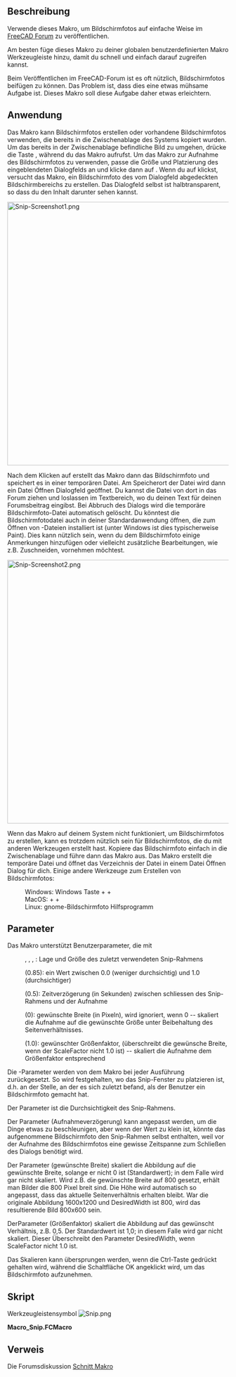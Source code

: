 <languages/>

{{Macro/de
|Name=Makro Snip
|Icon=Snip.png
|Description=Verwende dieses Makro, um Bildschirmfotos im FreeCAD-Forum zu veröffentlichen.<br/> Am besten füge dieses Makro zu deiner globalen benutzerdefinierten Makro-Werkzeugleiste hinzu, damit du schnell und einfach darauf zugreifen kannst.<br/> Wenn du im FreeCAD-Forum veröffentlichst, ist es oft nützlich, Bildschirmfotos einbinden zu können. Das Problem ist, dass dies eine etwas mühsame Aufgabe ist. Dieses Makro soll diese Aufgabe etwas erleichtern.<br/>Das Makro kann Bildschirmfotos machen oder es kann vorhandene Bildschirmfotos verwenden, die bereits in die Zwischenablage des Systems kopiert wurden. Um das bereits in der Zwischenablage befindliche Bild zu umgehen, drücke die Umschalttaste, während du das Makro aufrufst. Um das Makro zur Aufnahme des Bildschirmfotos zu verwenden, passe die Größe und Platzierung des eingeblendeten Dialogfelds an, und klicke dann auf OK. Wenn du auf OK klickst, versucht das Makro, ein Bildschirmfoto des vom Dialogfeld abgedeckten Bildschirmbereichs zu erstellen. Das Dialogfeld selbst ist halbtransparent, so dass du den Inhalt darunter sehen kannst. 
|Author=TheMarkster
|Version=1.3
|Date=2024.07.23
|FCVersion=Alle
|Download=[https://wiki.freecadweb.org/images/a/a0/Snip.png ToolBar Icon]
|SeeAlso=[[Macro_Copy3DViewToClipboard|Macro Copy3DViewToClipboard]], [[Macro_Screen_Wiki|Macro Screen Wiki]]
|Shortcut=Unter Windows: Windows Key + Shift + S<br/>
Unter Mac: Command + Shift + 4<br/>
Unter Linux: gnome-screenshot utility<br/>
}}

<span id="Description"></span>
==Beschreibung==

Verwende dieses Makro, um Bildschirmfotos auf einfache Weise im [https://forum.freecadweb.org FreeCAD Forum] zu veröffentlichen.

Am besten füge dieses Makro zu deiner globalen benutzerdefinierten Makro Werkzeugleiste hinzu, damit du schnell und einfach darauf zugreifen kannst.

Beim Veröffentlichen im FreeCAD-Forum ist es oft nützlich, Bildschirmfotos beifügen zu können. Das Problem ist, dass dies eine etwas mühsame Aufgabe ist. Dieses Makro soll diese Aufgabe daher etwas erleichtern.

<span id="Usage"></span>
==Anwendung==

Das Makro kann Bildschirmfotos erstellen oder vorhandene Bildschirmfotos verwenden, die bereits in die Zwischenablage des Systems kopiert wurden. Um das bereits in der Zwischenablage befindliche Bild zu umgehen, drücke die Taste {{KEY|Umschalten}}, während du das Makro aufrufst. Um das Makro zur Aufnahme des Bildschirmfotos zu verwenden, passe die Größe und Platzierung des eingeblendeten Dialogfelds an und klicke dann auf {{Button|OK}}. Wenn du auf {{Button|OK}} klickst, versucht das Makro, ein Bildschirmfoto des vom Dialogfeld abgedeckten Bildschirmbereichs zu erstellen. Das Dialogfeld selbst ist halbtransparent, so dass du den Inhalt darunter sehen kannst.

[[File:Snip-Screenshot1.png|600px]]
{{Caption|Beachte den halbtransparenten Dialog. Es wird nur der Bildschirminhalt unterhalb des Dialogs erfasst.}}

Nach dem Klicken auf {{Button|OK}} erstellt das Makro dann das Bildschirmfoto und speichert es in einer temporären Datei.  Am Speicherort der Datei wird dann ein Datei Öffnen Dialogfeld geöffnet. Du kannst die Datei von dort in das Forum ziehen und loslassen im Textbereich, wo du deinen Text für deinen Forumsbeitrag eingibst. Bei Abbruch des Dialogs wird die temporäre Bildschirmfoto-Datei automatisch gelöscht.  Du könntest die Bildschirmfotodatei auch in deiner Standardanwendung öffnen, die zum Öffnen von {{FileName|.png}}-Dateien installiert ist (unter Windows ist dies typischerweise Paint). Dies kann nützlich sein, wenn du dem Bildschirmfoto einige Anmerkungen hinzufügen oder vielleicht zusätzliche Bearbeitungen, wie z.B. Zuschneiden, vornehmen möchtest.

[[File:Snip-Screenshot2.png|600px]]
{{Caption|Dies ist der Dateiöffnungsdialog, der nach der Aufnahme des Bildschirmfotos automatisch aufklappt. Das Bild kann in das Forum gezogen und losgelassen werden oder es kann zur weiteren Bearbeitung in deiner System-Standardanwendung zum Öffnen von .png-Dateien geöffnet werden. 
Alternativ dazu kannst du auf das Bild rechtsklicken und {{KEY|Öffnen mit..}} mit einer anderen Anwendung deiner Wahl öffnen.}}

Wenn das Makro auf deinem System nicht funktioniert, um Bildschirmfotos zu erstellen, kann es trotzdem nützlich sein für Bildschirmfotos, die du mit anderen Werkzeugen erstellt hast.  Kopiere das Bildschirmfoto einfach in die Zwischenablage und führe dann das Makro aus. Das Makro erstellt die temporäre Datei und öffnet das Verzeichnis der Datei in einem Datei Öffnen Dialog für dich. Einige andere Werkzeuge zum Erstellen von Bildschirmfotos:

: Windows: Windows Taste + {{KEY|Umschalten}} + {{KEY|S}}
: MacOS: {{KEY|Command}} + {{KEY|Umschalten}} + {{KEY|4}}
: Linux: gnome-Bildschirmfoto Hilfsprogramm

<span id="Parameters"></span>
==Parameter==

Das Makro unterstützt Benutzerparameter, die mit {{MenuCommand|Werkzeuge → Parameter bearbeiten... → Plugins → Snip_Macro}}

: {{incode|LastX}}, {{incode|LastY}}, {{incode|LastWidth}}, {{incode|LastHight}}: Lage und Größe des zuletzt verwendeten Snip-Rahmens
: {{incode|WindowOpacity}} (0.85): ein Wert zwischen 0.0 (weniger durchsichtig) und 1.0 (durchsichtiger)
: {{incode|SnipDelay}} (0.5): Zeitverzögerung (in Sekunden) zwischen schliessen des Snip-Rahmens und der Aufnahme
: {{incode|DesiredWidth}} (0): gewünschte Breite (in Pixeln), wird ignoriert, wenn 0 -- skaliert die Aufnahme auf die gewünschte Größe unter Beibehaltung des Seitenverhältnisses.
: {{incode|ScaleFactor}} (1.0): gewünschter Größenfaktor, (überschreibt die gewünsche Breite, wenn der ScaleFactor nicht 1.0 ist) -- skaliert die Aufnahme dem Größenfaktor entsprechend

Die {{incode|Last}}-Parameter werden von dem Makro bei jeder Ausführung zurückgesetzt. So wird festgehalten, wo das Snip-Fenster zu platzieren ist, d.h. an der Stelle, an der es sich zuletzt befand, als der Benutzer ein Bildschirmfoto gemacht hat.

Der Parameter {{incode|WindowOpacity}} ist die Durchsichtigkeit des Snip-Rahmens.

Der Parameter {{incode|SnipDelay}} (Aufnahmeverzögerung) kann angepasst werden, um die Dinge etwas zu beschleunigen, aber wenn der Wert zu klein ist, könnte das aufgenommene Bildschirmfoto den Snip-Rahmen selbst enthalten, weil vor der Aufnahme des Bildschirmfotos eine gewisse Zeitspanne zum Schließen des Dialogs benötigt wird.

Der Parameter {{incode|DesiredWidth}} (gewünschte Breite) skaliert die Abbildung auf die gewünschte Breite, solange er nicht 0 ist (Standardwert); in dem Falle wird gar nicht skaliert. Wird z.B. die gewünschte Breite auf 800 gesetzt, erhält man Bilder die 800 Pixel breit sind. Die Höhe wird automatisch so angepasst, dass das aktuelle Seitenverhältnis erhalten bleibt. War die originale Abbildung 1600x1200 und DesiredWidth ist 800, wird das resultierende Bild 800x600 sein.

DerParameter {{incode|ScaleFactor}} (Größenfaktor) skaliert die Abbildung auf das gewünscht Verhältnis, z.B. 0,5. Der Standardwert ist 1,0; in diesem Falle wird gar nicht skaliert. Dieser Überschreibt den Parameter DesiredWidth, wenn ScaleFactor nicht 1.0 ist.

Das Skalieren kann übersprungen werden, wenn die Ctrl-Taste gedrückt gehalten wird, während die Schaltfläche OK angeklickt wird, um das Bildschirmfoto aufzunehmen.

<span id="Script"></span>
==Skript== 

Werkzeugleistensymbol [[Image:Snip.png]]

'''Macro_Snip.FCMacro'''

{{MacroCode|code=
# -*- coding: utf-8 -*-
"""
***************************************************************************
*   Copyright (c) 2019 <TheMarkster>                                      *
*                                                                         *
*   This file is a supplement to the FreeCAD CAx development system.      *
*                                                                         *
*   This program is free software; you can redistribute it and/or modify  *
*   it under the terms of the GNU Lesser General Public License (LGPL)    *
*   as published by the Free Software Foundation; either version 2 of     *
*   the License, or (at your option) any later version.                   *
*                                                                         *
*   This software is distributed in the hope that it will be useful,      *
*   but WITHOUT ANY WARRANTY; without even the implied warranty of        *
*   MERCHANTABILITY or FITNESS FOR A PARTICULAR PURPOSE. See the          *
*   GNU Library General Public License at http://www.gnu.org/licenses     *
*   for more details.                                                     *
*                                                                         *
*   For more information about the GNU Library General Public License     *
*   write to the Free Software Foundation, Inc., 59 Temple Place,         *
*   Suite 330, Boston, MA  02111-1307 USA                                 *
*                                                                         *
***************************************************************************
"""



"""
Snip Macro

This is a macro to make it easier to post screenshots to the FreeCAD forum.

The forum supports a drag and drop interface -- just drag and drop an image to the
textarea where you type in your post. But it still requires many
tedious steps. This macro is to reduce some of those steps.

You should add the macro to your custom macro toolbar to save as many clicks as possible.

The first thing the macro does is to check if there is an image already saved to the
system clipboard, and if so, it uses that one. To bypass the clipboard, press Shift
while invoking the macro.

"""

__title__ = "Snip"
__author__ = "TheMarkster"
__url__ = ""
__Wiki__ = ""
__date__ = "2024.07.23"
__version__ = 1.3
import FreeCAD
from PySide import QtGui,QtCore
import uuid
import time
import tempfile, os, shutil

# class SnipBox(QtGui.QDialog):
#     def __init__(self, scale, desired_width):
#         QtGui.QDialog.__init__(self)
#         self.scale = scale
#         self.desired_width = desired_width
#
#         self.detailsTextEdit = QtGui.QTextEdit("Details")
#         self.Details = QtGui.QPushButton("Details")
#         self.Scaling = QtGui.QPushButton("Scaling")
#         self.Details.clicked.connect(self.onDetailsClicked)
#         self.Scaling.clicked.connect(self.onScalingClicked)
#         layout = QtGui.QVBoxLayout()
#         layout.addWidget(self.detailsTextEdit)
#         layout.addStretch()
#         buttons = QtGui.QDialogButtonBox(
#             QtGui.QDialogButtonBox.Ok,
#             QtCore.Qt.Horizontal, self)
#         buttons.accepted.connect(self.accept)
#         buttons.rejected.connect(self.reject)
#         buttons.addButton(self.Details, QtGui.QDialogButtonBox.ActionRole)
#         buttons.addButton(self.Scaling, QtGui.QDialogButtonBox.ActionRole)
#         buttons.setCenterButtons(True)
#         layout.addWidget(buttons)
#         self.setLayout(layout)
#         self.detailsTextEdit.setVisible(False)
#
#     def setDetailedText(self, txt):
#         self.detailsTextEdit.setText(txt)
#
#     def setTitle(self, rectwidth, rectheight):
#         if self.scale != 1.0:
#            out_width = rect.width()*scale_factor
#         elif self.desired_width != 0:
#             out_width = desired_width
#         self.setWindowTitle(f"Snip macro v{__version__} {rectwidth} x {rectheight} output width {out_width}")
#
#
#     def onDetailsClicked(self):
#         self.detailsTextEdit.setVisible(not self.detailsTextEdit.isVisible())
#
#     def onScalingClicked(self):
#         pass
#
#     def event(self, e): #credit serge_gubenko of stackoverflow for this
#         result = QtGui.QDialog.event(self, e)
#         self.setMinimumHeight(0)
#         self.setMaximumHeight(16777215)
#         self.setMinimumWidth(0)
#         self.setMaximumWidth(16777215)
#         self.setSizePolicy(QtGui.QSizePolicy.Expanding, QtGui.QSizePolicy.Expanding)
#         textEdit = self.findChild(QtGui.QTextEdit)
#         if textEdit != None :
#             textEdit.setMinimumHeight(0)
#             textEdit.setMaximumHeight(16777215)
#             textEdit.setMinimumWidth(0)
#             textEdit.setMaximumWidth(16777215)
#             textEdit.setSizePolicy(QtGui.QSizePolicy.Expanding, QtGui.QSizePolicy.Expanding)
# #thanks to mario52 for this
#         if result == True:
#             try:
#                 rect = mb.frameGeometry()
#                 rectwidth  = rect.width()
#                 rectheight = rect.height()
#                 mb.setTitle(rectwidth,rectheight)
#
#             except Exception:
#                 None
# ##############
#         return result
class SnipBox(QtGui.QDialog):
    def __init__(self, scale, desired_width):
        QtGui.QDialog.__init__(self)
        self.pg = FreeCAD.ParamGet("User parameter:Plugins/Snip_Macro")
        self.scale = scale
        self.desired_width = desired_width

        self.detailsTextEdit = QtGui.QTextEdit("Details")
        self.Details = QtGui.QPushButton("Details")
        self.Scaling = QtGui.QPushButton("Scaling")
        self.Details.clicked.connect(self.onDetailsClicked)
        self.Scaling.clicked.connect(self.onScalingClicked)

        layout = QtGui.QVBoxLayout()
        layout.addWidget(self.detailsTextEdit)
        layout.addStretch()

        # Scaling widgets
        self.scaleLabel = QtGui.QLabel("Scale:")
        self.scaleSpinBox = QtGui.QDoubleSpinBox()
        self.scaleSpinBox.setDecimals(2)
        self.scaleSpinBox.setSingleStep(0.1)
        self.scaleSpinBox.setValue(self.scale)
        self.scaleSpinBox.valueChanged.connect(self.updateScale)

        self.fixedWidthLabel = QtGui.QLabel("Fixed Width:")
        self.fixedWidthSpinBox = QtGui.QSpinBox()
        self.fixedWidthSpinBox.setRange(0, 10000)
        self.fixedWidthSpinBox.setValue(self.desired_width)
        self.fixedWidthSpinBox.valueChanged.connect(self.updateDesiredWidth)

        self.scaleLayout = QtGui.QVBoxLayout()
        self.scaleText = QtGui.QLabel("Scale values other than 1.0 will override fixed width setting")
        self.scaleLayout.addWidget(self.scaleText)
        scaleHBox1 = QtGui.QHBoxLayout()
        scaleHBox1.addWidget(self.scaleLabel)
        scaleHBox1.addWidget(self.scaleSpinBox)

        scaleHBox2 = QtGui.QHBoxLayout()
        scaleHBox2.addWidget(self.fixedWidthLabel)
        scaleHBox2.addWidget(self.fixedWidthSpinBox)

        self.scaleLayout.addLayout(scaleHBox1)
        self.scaleLayout.addLayout(scaleHBox2)

        self.scaleWidget = QtGui.QWidget()
        self.scaleWidget.setLayout(self.scaleLayout)
        self.scaleWidget.setVisible(False)

        layout.addWidget(self.scaleWidget)

        buttons = QtGui.QDialogButtonBox(
            QtGui.QDialogButtonBox.Ok,
            QtCore.Qt.Horizontal, self)
        buttons.accepted.connect(self.accept)
        buttons.rejected.connect(self.reject)
        buttons.addButton(self.Details, QtGui.QDialogButtonBox.ActionRole)
        buttons.addButton(self.Scaling, QtGui.QDialogButtonBox.ActionRole)
        buttons.setCenterButtons(True)
        layout.addWidget(buttons)
        self.setLayout(layout)
        self.detailsTextEdit.setVisible(False)

    def setDetailedText(self, txt):
        self.detailsTextEdit.setText(txt)

    def setTitle(self, rectwidth, rectheight):
        if self.scale != 1.0:
            out_width = rectwidth * self.scale
        elif self.desired_width != 0:
            out_width = self.desired_width
        self.setWindowTitle(f"Snip macro v{__version__} {rectwidth} x {rectheight} output width {out_width}")

    def onDetailsClicked(self):
        if self.scaleWidget.isVisible():
            self.scaleWidget.setVisible(False)
        self.detailsTextEdit.setVisible(not self.detailsTextEdit.isVisible())

    def onScalingClicked(self):
        if self.detailsTextEdit.isVisible():
            self.detailsTextEdit.setVisible(False)
        self.scaleWidget.setVisible(not self.scaleWidget.isVisible())

    def updateScale(self, value):
        self.scale = value
        self.pg.SetFloat("ScaleFactor", self.scale)

    def updateDesiredWidth(self, value):
        self.desired_width = value
        self.pg.SetInt("DesiredWidth", self.desired_width)

    def event(self, e): #credit serge_gubenko of stackoverflow for this
        result = QtGui.QDialog.event(self, e)
        self.setMinimumHeight(0)
        self.setMaximumHeight(16777215)
        self.setMinimumWidth(0)
        self.setMaximumWidth(16777215)
        self.setSizePolicy(QtGui.QSizePolicy.Expanding, QtGui.QSizePolicy.Expanding)
        textEdit = self.findChild(QtGui.QTextEdit)
        if textEdit != None :
            textEdit.setMinimumHeight(0)
            textEdit.setMaximumHeight(16777215)
            textEdit.setMinimumWidth(0)
            textEdit.setMaximumWidth(16777215)
            textEdit.setSizePolicy(QtGui.QSizePolicy.Expanding, QtGui.QSizePolicy.Expanding)
#thanks to mario52 for this
        if result == True:
            try:
                rect = mb.frameGeometry()
                rectwidth  = rect.width()
                rectheight = rect.height()
                mb.setTitle(rectwidth,rectheight)
            except Exception:
                None
##############
        return result

def get_screen_for_widget(widget):
    screen_geometry = widget.geometry()
    for screen in QtGui.QApplication.screens():
        if screen.geometry().contains(screen_geometry.center()):
            return screen
def get_widget_screen_coordinates(widget):
    screen = get_screen_for_widget(widget)
    widget_geometry = widget.geometry()
    screen_geometry = screen.geometry()
    return QtCore.QRect(widget_geometry.x() - screen_geometry.x(),
                        widget_geometry.y() - screen_geometry.y(),
                        widget_geometry.width(),
                        widget_geometry.height())


pg = FreeCAD.ParamGet("User parameter:Plugins/Snip_Macro")
#parameters were originally in BaseApp, but should be in Plugins, so relocate if necessary
if FreeCAD.ParamGet("User parameter:BaseApp/Preferences").HasGroup("Snip_Macro"):
    deprecated = FreeCAD.ParamGet("User parameter:BaseApp/Preferences/Snip_Macro")
    pg.SetInt("LastX",deprecated.GetInt("LastX",0))
    pg.SetInt("LastY",deprecated.GetInt("LastY",0))
    pg.SetInt("LastWidth",deprecated.GetInt("LastWidth",0))
    pg.SetInt("LastHeight",deprecated.GetInt("LastHeight",0))
    pg.SetFloat("WindowOpacity",deprecated.GetFloat("WindowOpacity",0.85))
    pg.SetFloat("SnipDelay",deprecated.GetFloat("SnipDelay",0.5))
    FreeCAD.ParamGet("User parameter:BaseApp/Preferences").RemGroup("Snip_Macro")

desired_width = pg.GetInt("DesiredWidth",0) #used for scaling to desired width, maintaining aspect ratio
pg.SetInt("DesiredWidth", desired_width)
scale_factor = pg.GetFloat("ScaleFactor", 1.0) #scale by scale factor instead of desired width
pg.SetFloat("ScaleFactor", scale_factor)

skipClipboard = False
modifiers = QtGui.QApplication.keyboardModifiers()
if modifiers == QtCore.Qt.ShiftModifier:
    skipClipboard = True

userCanceled = False
fname = "Snip macro screenshot-"+str(uuid.uuid4())[:6]+".png"
image = None
if not skipClipboard:
    clip = QtGui.QClipboard()
    image = clip.image(QtGui.QClipboard.Clipboard)
if not image:

    #use our own screen grabber
    mb = SnipBox(scale_factor, desired_width)
    details = """
Move and resize this box to cover the part of the screen you wish to grab.
If it succeeds an open file dialog will appear. Drag and drop the file
from the open file dialog to the forum. The file will be deleted after
you close the dialog.

If this fails you can still use this macro to handle screenshots you
copied to the clipboard using other tools:

Windows snip tool: Window Key + Shift + S
Mac snip tool: Command + Shift + 4
Linux: gnome-screenshot utility

If the macro finds there is already an image copied to the clipboard
it uses that image instead of bringing up this dialog. Press Shift
while invoking this macro to bypass the clipboard. Alternatively,
you can clear the image from the clipboard by copying some text to it.

The Open button will open the file in the system
default application for handling png files, e.g. Paint in windows. This
can be useful if you wish to annotate the screenshot. But most of the
time you will simply want to drag and drop the file to the forum, then
Cancel to close the open file dialog afterwards.

If you wish to open the screenshot file with another application, right-click
the file and select open with... option or drag/drop to that other application.

User Parameters: These can be accessed via Tools menu -> Edit Parameters in
Plugins -> Snip_Macro:

LastX, LastY, LastWidth, LastHeight -- location and size of snip box last use
WindowOpacity (0.85) -- value between 0.0 (less opaque) and 1.0 (more opaque)
SnipDelay (0.5) -- time (in seconds) delay between snip box close and snip
DesiredWidth -- image will be scaled to this width (unless it is 0) maintaining
current aspect ratio.
ScaleFactor -- float value, e.g. 0.5 -- image will be scaled to that scale factor.
Note: ScaleFactor (if not 1.0) will take precedence over DesiredWidth
Hold down Ctrl key to ignore scaling.

The SnipDelay parameter can be adjusted to speed things up a bit, but if it
is too small the screenshot taken might include the snip box itself because
we need to wait for it to close before taking the screenshot.

"""
   # mb.setWindowTitle("Snip macro v"+str(__version__))
    mb.setDetailedText(details)
    if pg.GetFloat("WindowOpacity",0.85) == 0.85:
        pg.SetFloat("WindowOpacity",0.85)
    mb.setWindowOpacity(pg.GetFloat("WindowOpacity",0.85))
    lastX = pg.GetInt("LastX",0)
    lastY = pg.GetInt("LastY",0)
    lastWidth = pg.GetInt("LastWidth",100)
    lastHeight = pg.GetInt("LastHeight",100)
    mb.setGeometry(lastX, lastY, lastWidth, lastHeight)
    mb.resize(lastWidth, lastHeight)
    mb.setWindowFlags(QtCore.Qt.Tool)
    result = mb.exec_()
    if not result:
        userCanceled = True
    if not userCanceled:
        clientRect = mb.geometry()
        scale_factor = mb.scale
        desired_width = mb.desired_width
        rect = get_widget_screen_coordinates(mb)
        diff = rect.height()-clientRect.height()
        pg.SetInt("LastX", rect.x())
        pg.SetInt("LastY", rect.y())
        pg.SetInt("LastWidth", rect.width())
        pg.SetInt("LastHeight", rect.height()-diff)
        QtGui.QApplication.processEvents()
        snipDelay = pg.GetFloat("SnipDelay", 0.5)
        if snipDelay == 0.5:
            pg.SetFloat("SnipDelay", 0.5)
        time.sleep(snipDelay) #give time for dialog to close before taking screenshot
        QtGui.QApplication.processEvents()
        if hasattr(QtGui.QApplication,"primaryScreen"):
            #screen = QtGui.QApplication.primaryScreen()
            screen = get_screen_for_widget(mb)
            image = screen.grabWindow(0,rect.x(),rect.y(),rect.width(),rect.height()).toImage()
        else:
            long_qdesktop_id = QtGui.QApplication.desktop().winId()
            image = QtGui.QPixmap.grabWindow(long_qdesktop_id, rect.x(), rect.y(), rect.width(), rect.height()).toImage()
        if not image:
            raise Exception("Snip Macro Error: Unable to grab screen image\n")
        modifiers = QtGui.QApplication.keyboardModifiers()
        skipScaling = False
        if modifiers == QtCore.Qt.ControlModifier:
            skipScaling = True
        if not skipScaling:
            if scale_factor != 1.0:
                image = image.smoothScaled(rect.width()*scale_factor, rect.height()*scale_factor)
            elif desired_width != 0:
                image = image.smoothScaled(desired_width, rect.height()*float(desired_width)/float(rect.width()))

if not userCanceled:
    dirPath = tempfile.mkdtemp()
    filePath = dirPath + os.path.sep + fname
    image.save(filePath)
    fileName = QtGui.QFileDialog.getOpenFileName(QtGui.QApplication.activeWindow(),
    "Drag the image to the forum, then Cancel will delete the temporary file", dirPath, "PNG (*.png)")
    if fileName[0]:  #user selected Open or double-clicked file
        import subprocess, os, platform
        if platform.system() == 'Darwin':       # macOS
            subprocess.call(('open', fileName[0]))
        elif platform.system() == 'Windows':    # Windows
            os.startfile(fileName[0])
        else:                                   # linux variants
            subprocess.call(('xdg-open', fileName[0]))
        QtGui.QApplication.processEvents() #allow some time for file to open before deleting temp folder and contents
        time.sleep(1)
        QtGui.QApplication.processEvents()
    shutil.rmtree(dirPath)
}}

<span id="Link"></span>
==Verweis==

Die Forumsdiskussion [https://forum.freecadweb.org/viewtopic.php?f=9&t=38328&sid=385bf3174dcae7fb8bdf529f4e76dfed Schnitt Makro]